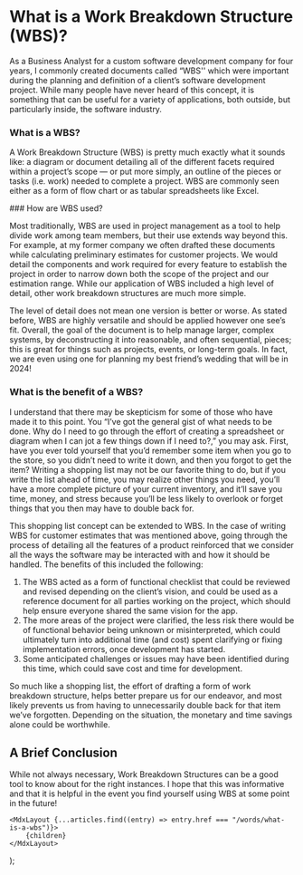 
# What is a Work Breakdown Structure (WBS)?

As a Business Analyst for a custom software development company for four years, I commonly created
documents called “WBS'' which were important during the planning and definition of a client’s
software development project. While many people have never heard of this concept, it is something
that can be useful for a variety of applications, both outside, but particularly inside, the
software industry.

### What is a WBS?

A Work Breakdown Structure (WBS) is pretty much exactly what it sounds like: a diagram or document
detailing all of the different facets required within a project’s scope — or put more simply, an
outline of the pieces or tasks (i.e. work) needed to complete a project. WBS are commonly seen
either as a form of flow chart or as tabular spreadsheets like Excel.

<WbsImageGroup />
### How are WBS used?

Most traditionally, WBS are used in project management as a tool to help divide work among team
members, but their use extends way beyond this. For example, at my former company we often drafted
these documents while calculating preliminary estimates for customer projects. We would detail the
components and work required for every feature to establish the project in order to narrow down both
the scope of the project and our estimation range. While our application of WBS included a high
level of detail, other ​​work breakdown structures are much more simple.

The level of detail does not mean one version is better or worse. As stated before, WBS are highly
versatile and should be applied however one see’s fit. Overall, the goal of the document is to help
manage larger, complex systems, by deconstructing it into reasonable, and often sequential, pieces;
this is great for things such as projects, events, or long-term goals. In fact, we are even using
one for planning my best friend’s wedding that will be in 2024!

### What is the benefit of a WBS?

I understand that there may be skepticism for some of those who have made it to this point. You
“I’ve got the general gist of what needs to be done. Why do I need to go through the effort of
creating a spreadsheet or diagram when I can jot a few things down if I need to?,” you may ask.
First, have you ever told yourself that you’d remember some item when you go to the store, so you
didn’t need to write it down, and then you forgot to get the item? Writing a shopping list may not
be our favorite thing to do, but if you write the list ahead of time, you may realize other things
you need, you’ll have a more complete picture of your current inventory, and it’ll save you time,
money, and stress because you’ll be less likely to overlook or forget things that you then may have
to double back for.

This shopping list concept can be extended to WBS. In the case of writing WBS for customer estimates
that was mentioned above, going through the process of detailing all the features of a product
reinforced that we consider all the ways the software may be interacted with and how it should be
handled. The benefits of this included the following:

1.  The WBS acted as a form of functional checklist that could be reviewed and revised depending on
    the client’s vision, and could be used as a reference document for all parties working on the
    project, which should help ensure everyone shared the same vision for the app.
2.  The more areas of the project were clarified, the less risk there would be of functional
    behavior being unknown or misinterpreted, which could ultimately turn into additional time (and
    cost) spent clarifying or fixing implementation errors, once development has started.
3.  Some anticipated challenges or issues may have been identified during this time, which could
    save cost and time for development.

So much like a shopping list, the effort of drafting a form of work breakdown structure, helps
better prepare us for our endeavor, and most likely prevents us from having to unnecessarily double
back for that item we’ve forgotten. Depending on the situation, the monetary and time savings alone
could be worthwhile.

## A Brief Conclusion

While not always necessary, Work Breakdown Structures can be a good tool to know about for the right
instances. I hope that this was informative and that it is helpful in the event you find yourself
using WBS at some point in the future!

	<MdxLayout {...articles.find((entry) => entry.href === "/words/what-is-a-wbs")}>
		{children}
	</MdxLayout>
);
